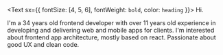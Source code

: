 <Text sx={{ fontSize: [4, 5, 6], fontWeight: `bold`, color: `heading` }}>
  Hi.
</Text>

I'm a 34 years old frontend developer with over 11 years old experience in developing and delivering web and mobile apps for clients. I'm interested about frontend app architecture, mostly based on react. Passionate about good UX and clean code.
